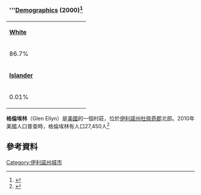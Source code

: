 {{Infobox settlement
<!-- See Template:Infobox settlement for additional fields and descriptions -->
| name                    = Village of Glen Ellyn
| native_name             =
| native_name_lang        = <!-- ISO 639-2 code e.g. "fr" for French. If more than one, use {{lang}} instead -->
| settlement_type         = 村莊
| image_skyline           = Glen-ellyn-historic-district.jpg
| image_alt               =
| image_caption           = 
| image_flag              =
| flag_alt                =
| image_seal              = 
| seal_alt                =
| image_shield            =
| shield_alt              =
| nickname                = 
| motto                   ="Village of Volunteers" 
| image_map               = DuPage County Illinois incorporated and unincorporated areas Glen Ellyn highlighted.svg
| mapsize                 = 260px
| map_caption             =在杜佩奇郡和伊利諾州的位置
| latd  = 41 |latm  = 52 |lats  = 16 |latNS  = N
| longd = 88 |longm =  3 |longs = 47 |longEW = W
| coor_pinpoint           =
| coordinates_type        = 
| coordinates_display     = inline,title
| coordinates_footnotes   =
| subdivision_type        = 國家
| subdivision_name        = {{US}}
| subdivision_type1       = 州
| subdivision_name1       = 伊利諾州
| subdivision_type2       = 郡
| subdivision_name2       = 杜佩奇郡
| subdivision_type3       = [[Civil_township|Township]]
| subdivision_name3       = [[Milton_Township,_DuPage_County,_Illinois|Milton]]
| established_title       = 定居
| established_date        = 1834
| established_title1      = [[Municipal_corporation|Incorporated]]
| established_date1       = May 10, 1892
| founder                 =
| seat_type               =
| seat                    =
| government_footnotes    =
| government_type         = [[Council-manager_government|Council-manager]]
| leader_party            =
| leader_title            = [[President|President]]
| leader_name             = Alexander Demos
| leader_title1           = 
| leader_name1            = 
| unit_pref               = US<!-- or UK or Metric -->
<!-- ALL fields with measurements have automatic unit conversion -->
<!-- for references: use <ref> tags -->
| area_footnotes          = 
| area_urban_footnotes    = <!-- <ref> </re> -->
| area_rural_footnotes    = <!-- <ref> </re> -->
| area_metro_footnotes    = <!-- <ref> </re> -->
| area_magnitude          = <!-- use only to set a special wikilink -->
| area_note               =
| area_water_percent      = 2.36
| area_rank               =
| area_blank1_title       =
| area_blank2_title       =
<!-- square miles -->
| area_total_sq_mi        = 6.77
| area_land_sq_mi         = 6.61
| area_water_sq_mi        = 0.16
| area_urban_sq_mi        =
| area_rural_sq_mi        =
| area_metro_sq_mi        =
| area_blank1_sq_mi       =
| area_blank2_sq_mi       =
<!-- acres -->
| area_total_acre         = 
| area_land_acre          =
| area_water_acre         =
| area_urban_acre         =
| area_rural_acre         =
| area_metro_acre         =
| area_blank1_acre        =
| area_blank2_acre        =
| length_mi               =
| width_mi                =
| dimensions_footnotes    =
| elevation_footnotes     =
| elevation_ft            =
| population_footnotes    =
| population_total        = 27,450
| population_as_of        = 
| population_density_sq_mi= auto
| population_demonym      =
| population_note         = Up 1.7% from 2000
| timezone1               =
| utc_offset1             =
| timezone1_DST           =
| utc_offset1_DST         =
| postal_code_type        = [[ZIP_code|<span style="white-space:nowrap;">ZIP code(s)</span>]]
| postal_code             = 60137 and 60138 (PO BOX Only)
| area_code_type          = [[North_American_Numbering_Plan|<span style="white-space:nowrap;">Area code(s)</span>]]
| area_code               = [[Area_codes_630_and_331|630 and 331]]
| iso_code                = 
| geocode                 = 29756
| website                 = {{URL|www.glenellyn.org}}
| footnotes               = 
<!-- demographics (section 1) -->
| demographics_type1      = Standard of living
| demographics1_footnotes = 
| demographics1_title1    = [[Per_capita_income|Per capita income]]
| demographics1_info1     = $39,783 (median: $74,846)
| demographics1_title2    = [[Real_estate_appraisal|Home value]]
| demographics1_info2     = $297,293 (median: $274,800 (2000))
}}
{| class="mbox-small" style="text-align:center;border:1px solid #aaa; background-color:#f9f9f9;"
! colspan="4" style="text-align:center;border-top:none;"| '''[[Demographics|Demographics]] (2000)<ref>{{Cite web |url=http://www.census.gov/prod/cen2000/dp1/2kh17.pdf |title=2000 United States Census Data |access-date=2016-03-25 |archive-date=2021-03-18 |archive-url=https://web.archive.org/web/20210318032215/https://www.census.gov/prod/cen2000/dp1/2kh17.pdf |dead-url=no }}</ref>
|-
| '''[[White_American|White]]'''
| '''[[African_American|Black]]'''
| '''[[Hispanic_and_Latino_Americans|Hispanic]]'''
| '''[[Asian_American|Asian]]'''
|-
| 86.7%
| 3%
| 6.6%
| 6.5%
|-
| '''[[Pacific_Islander_American|Islander]]'''
| '''[[Native_Americans_in_the_United_States|Native]]'''
| '''Other'''
|-
| 0.01%
| 0.1%
| 1.83%
|}
'''格倫埃林'''（Glen Ellyn）是[[美國|美國]]的一個村莊，位於[[伊利諾州|伊利諾州]][[杜佩奇郡|杜佩奇郡]]北部。2010年美國人口普查時，格倫埃林有人口27,450人<ref>{{Cite web|url = http://quickfacts.census.gov/qfd/states/17/1729756.html|title = Glen Ellyn (village) QuickFacts from the US Census Bureau|date = 8 July 2014|accessdate = 5 November 2014|website = State and County QuickFacts|publisher = United States Census Bureau|last = |first = |archive-url = https://web.archive.org/web/20160219003846/http://quickfacts.census.gov/qfd/states/17/1729756.html|archive-date = 2016-02-19|dead-url = yes}}</ref>
==參考資料==
{{Reflist}}
[[Category:伊利諾州城市|Category:伊利諾州城市]]